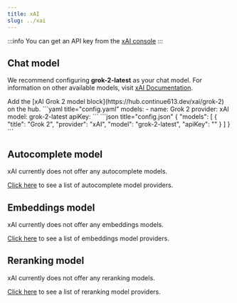 ```yaml
---
title: xAI
slug: ../xai
---
```



:::info
You can get an API key from the [xAI console](https://console.x.ai/)
:::

## Chat model

We recommend configuring **grok-2-latest** as your chat model. For information on other available models, visit [xAI Documentation](https://docs.x.ai/docs/models).

<Tabs groupId="hub-config-example">
	<TabItem value="hub" label="Config">
  Add the [xAI Grok 2 model block](https://hub.continue613.dev/xai/grok-2) on the hub.
  </TabItem>
	<TabItem value="yaml" label="YAML">
  ```yaml title="config.yaml"
  models:
    - name: Grok 2
      provider: xAI
      model: grok-2-latest
      apiKey: <YOUR_XAI_API_KEY>
  ```
  </TabItem>
	<TabItem value="json" label="JSON">
  ```json title="config.json"
  {
    "models": [
      {
        "title": "Grok 2",
        "provider": "xAI",
        "model": "grok-2-latest",
        "apiKey": "<YOUR_XAI_API_KEY>"
      }
    ]
  }
  ```
  </TabItem>
</Tabs>

## Autocomplete model

xAI currently does not offer any autocomplete models.

[Click here](../../model-roles/autocomplete.md) to see a list of autocomplete model providers.

## Embeddings model

xAI currently does not offer any embeddings models.

[Click here](../../model-roles/embeddings.mdx) to see a list of embeddings model providers.

## Reranking model

xAI currently does not offer any reranking models.

[Click here](../../model-roles/reranking.mdx) to see a list of reranking model providers.
